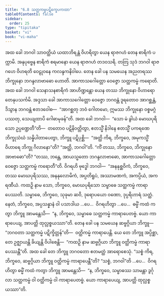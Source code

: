 ```yaml
---
title: "6.8 သတ္ထကမ္မပဋိက္ခေပကထာ"
tableOfContents: false
sidebar:
  order: 25
type: "tipitaka"
basket: "vi"
book: "vi-maha"
---
```



<DynamicBreadcrumb />

<Division number="279" book="vi-maha">

<Paragraph number="1264" book="vi-maha">
အထ ခေါ ဘဂဝါ သာဝတ္ထိယံ ယထာဘိရန္တံ ဝိဟရိတွာ ယေန ရာဇဂဟံ တေန စာရိကံ ပက္ကာမိ. အနုပုဗ္ဗေန စာရိကံ စရမာနော ယေန ရာဇဂဟံ တဒဝသရိ. တတြ သုဒံ ဘဂဝါ ရာဇဂဟေ ဝိဟရတိ ဝေဠုဝနေ ကလန္ဒကနိဝါပေ. တေန ခေါ ပန သမယေန အညတရဿ ဘိက္ခုနော ဘဂန္ဒလာဗာဓော ဟောတိ. အာကာသဂေါတ္တော ဝေဇ္ဇော သတ္ထကမ္မံ ကရောတိ. အထ ခေါ ဘဂဝါ သေနာသနစာရိကံ အာဟိဏ္ဍန္တော ယေန တဿ ဘိက္ခုနော ဝိဟာရော တေနုပသင်္ကမိ. အဒ္ဒသာ ခေါ အာကာသဂေါတ္တော ဝေဇ္ဇော ဘဂဝန္တံ ဒူရတောဝ အာဂစ္ဆန္တံ, ဒိသွာန ဘဂဝန္တံ ဧတဒဝေါစ—  “အာဂစ္ဆတု ဘဝံ ဂေါတမော, ဣမဿ ဘိက္ခုနော ဝစ္စမဂ္ဂံ ပဿတု, သေယျထာပိ ဂေါဓာမုခန်”တိ. အထ ခေါ ဘဂဝါ—  “သော မံ ခွါယံ မောဃပုရိသော ဥပ္ပဏ္ဍေတီ”တိ—  တတောဝ ပဋိနိဝတ္တိတွာ, ဧတသ္မိံ နိဒါနေ ဧတသ္မိံ ပကရဏေ ဘိက္ခုသံဃံ သန္နိပါတာပေတွာ, ဘိက္ခူ ပဋိပုစ္ဆိ—  “အတ္ထိ ကိရ, ဘိက္ခဝေ, အမုကသ္မိံ ဝိဟာရေ ဘိက္ခု ဂိလာနော”တိ? “အတ္ထိ, ဘဂဝါ”တိ. “ကိံ တဿ, ဘိက္ခဝေ, ဘိက္ခုနော အာဗာဓော”တိ? “တဿ, ဘန္တေ, အာယသ္မတော ဘဂန္ဒလာဗာဓော, အာကာသဂေါတ္တော ဝေဇ္ဇော သတ္ထကမ္မံ ကရောတီ”တိ. ဝိဂရဟိ ဗုဒ္ဓေါ ဘဂဝါ—  “အနနုစ္ဆဝိကံ, ဘိက္ခဝေ, တဿ မောဃပုရိသဿ, အနနုလောမိကံ, အပ္ပတိရူပံ, အဿာမဏကံ, အကပ္ပိယံ, အကရဏီယံ. ကထဉှိ နာမ သော, ဘိက္ခဝေ, မောဃပုရိသော သမ္ဗာဓေ သတ္ထကမ္မံ ကာရာပေဿတိ. သမ္ဗာဓေ, ဘိက္ခဝေ, သုခုမာ ဆဝိ, ဒုရောပယော ဝဏော, ဒုပ္ပရိဟာရံ သတ္ထံ. နေတံ, ဘိက္ခဝေ, အပ္ပသန္နာနံ ဝါ ပသာဒါယ …ပေ…  ဝိဂရဟိတွာ …ပေ…  ဓမ္မိံ ကထံ ကတွာ ဘိက္ခူ အာမန္တေသိ—  “န, ဘိက္ခဝေ, သမ္ဗာဓေ သတ္ထကမ္မံ ကာရာပေတဗ္ဗံ. ယော ကာရာပေယျ, အာပတ္တိ ထုလ္လစ္စယဿာ”တိ.
</Paragraph>

<Paragraph number="1265" book="vi-maha">
တေန ခေါ ပန သမယေန ဆဗ္ဗဂ္ဂိယာ ဘိက္ခူ—  “ဘဂဝတာ သတ္ထကမ္မံ ပဋိက္ခိတ္တန်”တိ—  ဝတ္ထိကမ္မံ ကာရာပေန္တိ. ယေ တေ ဘိက္ခူ အပ္ပိစ္ဆာ, တေ ဥဇ္ဈာယန္တိ ခိယျန္တိ ဝိပါစေန္တိ—  “ကထဉှိ နာမ ဆဗ္ဗဂ္ဂိယာ ဘိက္ခူ ဝတ္ထိကမ္မံ ကာရာပေဿန္တီ”တိ. အထ ခေါ တေ ဘိက္ခူ ဘဂဝတော ဧတမတ္ထံ အာရောစေသုံ. “သစ္စံ ကိရ, ဘိက္ခဝေ, ဆဗ္ဗဂ္ဂိယာ ဘိက္ခူ ဝတ္ထိကမ္မံ ကာရာပေန္တီ”တိ? “သစ္စံ, ဘဂဝါ”တိ …ပေ…  ဝိဂရဟိတွာ ဓမ္မိံ ကထံ ကတွာ ဘိက္ခူ အာမန္တေသိ—  “န, ဘိက္ခဝေ, သမ္ဗာဓဿ သာမန္တာ ဒွင်္ဂုလာ သတ္ထကမ္မံ ဝါ ဝတ္ထိကမ္မံ ဝါ ကာရာပေတဗ္ဗံ. ယော ကာရာပေယျ, အာပတ္တိ ထုလ္လစ္စယဿာ”တိ.
</Paragraph>
</Division>